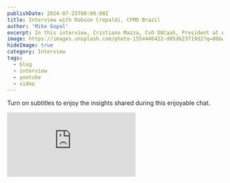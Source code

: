 ```yaml
---
publishDate: 2024-07-25T00:00:00Z
title: Interview with Robson Crepaldi, CFMO Brazil
author: 'Mike Gopal'
excerpt: In this interview, Cristiano Mazza, CxO DUCaaS, President at AVIXA Foundation Board of Directors, and SAVe Ambassador Brazil gets the most of Robson Crepaldi, CFMO in Brazil along with Sideria Passes, ESG Product Manager at New Wave Workspace along with Nica Faustino, Chief Commercial Officer at New Wave Workspace. 
image: https://images.unsplash.com/photo-1554446422-d05db23719d2?q=80&w=3574&auto=format&fit=crop&ixlib=rb-4.0.3&ixid=M3wxMjA3fDB8MHxwaG90by1wYWdlfHx8fGVufDB8fHx8fA%3D%3D
hideImage: true
category: Interview
tags:
  - blog
  - interview
  - youtube
  - video
---
```


Turn on subtitles to enjoy the insights shared during this enjoyable chat.

<div style={{position: 'relative', width: '100%', aspectRatio: '16/9'}}>
  <iframe 
    style={{position: 'absolute', top: 0, left: 0, width: '100%', height: '100%'}}
    src="https://www.youtube.com/embed/videoseries?si=OYDJqQOUToJqNi6g&amp;list=PLp7p2WYUWnHXwE5Pzdb8V5U_UzNiPbtoo" 
    title="YouTube video player" 
    frameborder="0" 
    allow="accelerometer; autoplay; clipboard-write; encrypted-media; gyroscope; picture-in-picture; web-share" 
    referrerpolicy="strict-origin-when-cross-origin" 
    allowfullscreen
  ></iframe>
</div>